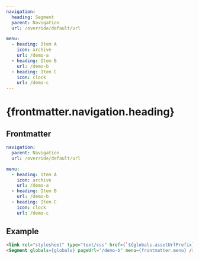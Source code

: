 ```yaml
---
navigation:
  heading: Segment
  parent: Navigation
  url: /override/default/url

menu:
  - heading: Item A
    icon: archive
    url: /demo-a
  - heading: Item B
    url: /demo-b
  - heading: Item C
    icon: clock
    url: /demo-c
---
```


# {frontmatter.navigation.heading}
## Frontmatter
```yaml
navigation:
  parent: Navigation
  url: /override/default/url

menu:
  - heading: Item A
    icon: archive
    url: /demo-a
  - heading: Item B
    url: /demo-b
  - heading: Item C
    icon: clock
    url: /demo-c
```


## Example
```html
<link rel="stylesheet" type="text/css" href={`${globals.assetUrlPrefix}/${ceCss}`} />
<Segment globals={globals} pageUrl="/demo-b" menu={frontmatter.menu} />
```

<link rel="stylesheet" type="text/css" href={`${globals.assetUrlPrefix}/${ceCss}`} />
<Segment globals={globals} pageUrl="/demo-b" menu={frontmatter.menu} />
